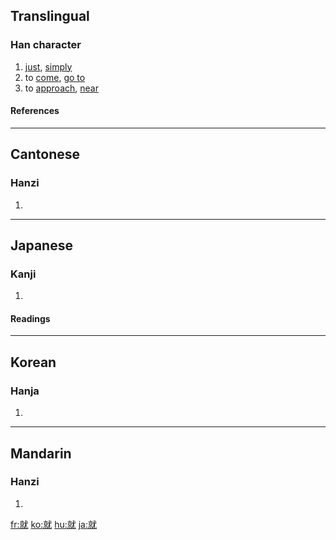 ==Translingual==
{{Han stroke|[[Image:就-order.gif]]}}
===Han character===
{{Han char|rn=43|rad=尢|as=09|sn=12|four=0391<sub>4</sub>|canj=卜火戈大山 (YFIKU)}}
# [[just]], [[simply]]
# to [[come]], [[go to]]
# to [[approach]], [[near]]
====References====
{{Han ref|kx=0299.050|dkj=07599|dj=0594.200|hdz=10555.110|uh=5C31|ud=23601|bh=B44E|bd=46158}}
----

==Cantonese==
===Hanzi===
{{yue-hanzi|jyut=|y=jau6}}
# {{defn|Cantonese}}
----
==Japanese==
===Kanji===
{{ja-kanji|grade=6|rs=尢09}}
# {{defn|Japanese}} 
====Readings====
{{ja-readings|on=[[しゅう]] (shū), [[じゅ]] (ju)|kun=[[つく]] (tsuku)}}
----
==Korean==
===Hanja===
{{ko-hanja|hangeul=취|rv=chwi|mr=ch'wi}}
# {{defn|Korean}}
----
==Mandarin==
===Hanzi===
{{cmn-hanzi|pin=[[jiù]] ([[jiu4]])|wg=chiu<sup>4</sup>}}
# {{defn|Mandarin}}

[[fr:就]]
[[ko:就]]
[[hu:就]]
[[ja:就]]